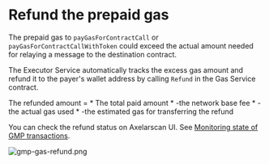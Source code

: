 # Refund the prepaid gas

The prepaid gas to `payGasForContractCall` or `payGasForContractCallWithToken` could exceed the actual amount needed for relaying a message to the destination contract.

The Executor Service automatically tracks the excess gas amount and refund it to the payer's wallet address by calling `Refund` in the Gas Service contract.

The refunded amount = 
    * The total paid amount 
    * -the network base fee
    * -the actual gas used
    * -the estimated gas for transferring the refund

You can check the refund status on Axelarscan UI. See [Monitoring state of GMP transactions](/dev/general-message-passing/monitoring#1-axelarscan-ui).

![gmp-gas-refund.png](/images/gmp-gas-refund.png)